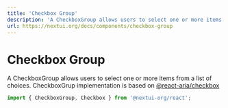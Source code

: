 ```yaml
---
title: 'Checkbox Group'
description: 'A CheckboxGroup allows users to select one or more items from a list of choices.'
url: https://nextui.org/docs/components/checkbox-group
---
```


# Checkbox Group

A CheckboxGroup allows users to select one or more items from a list of choices. CheckboxGrup implementation is based on <a href="https://react-spectrum.adobe.com/react-aria/useCheckboxGroup.html" rel="noreferrer" target="_blank">
@react-aria/checkbox</a>

```jsx
import { CheckboxGroup, Checkbox } from '@nextui-org/react';
```